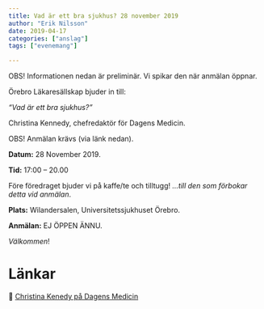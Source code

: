 ```yaml
---
title: Vad är ett bra sjukhus? 28 november 2019
author: "Erik Nilsson"
date: 2019-04-17
categories: ["anslag"]
tags: ["evenemang"]

---
```


OBS! Informationen nedan är preliminär. Vi spikar den när anmälan öppnar.


Örebro Läkaresällskap bjuder in till:

_"Vad är ett bra sjukhus?”_

Christina Kennedy, chefredaktör för Dagens Medicin.

OBS! Anmälan krävs (via länk nedan).

**Datum:** 28 November 2019. 

**Tid:** 17:00 – 20.00

Före föredraget bjuder vi på kaffe/te och tilltugg! _...till den som förbokar detta vid anmälan_.

**Plats:** Wilandersalen, Universitetssjukhuset Örebro.

**Anmälan:** EJ ÖPPEN ÄNNU.
<!-- &#x1F517; [Klicka här för anmälan](https://forms.), senast 28 oktober. -->

<!-- **Avgift:** Swisha 50 kr till 0730-296318 i samband med anmälan! Märk inbetalningen med "ditt namn + ÖLS”. -->

_Välkommen_!

<!-- ![Musikkväll](/media/2019-leonardo.png) -->

# Länkar

&#x1F517;  [Christina Kenedy på Dagens Medicin](https://www.dagensmedicin.se/blogg/christina-kennedy/)

<!-- ![Örebro konserthus år 1940](/media/orebro_konserthus_1940.jpg) -->




